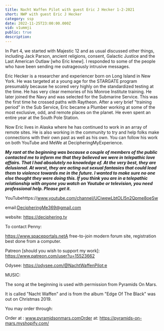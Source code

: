 ```yaml
---
title: Nacht Waffen Pilot with guest Eric J Hecker 1-2-2021
short: NWP with guest Eric J Hecker
category: ssp
date: 2022-11-25T23:00:00.000Z
vid: v1ummji
public: true
description:
---
```

In Part 4, we started with Majestic 12 and as usual discussed other things, including Jack Parson, ancient religions, consent, Galactic Justice and the Last American Outlaw [who Eric knew]. I responded to some of the people who have been sending me outrageously intrusive messages.

Eric Hecker is a researcher and experiencer born on Long Island in New York. He was targeted at a young age for the STARGATE program presumably because he scored very highly on the standardized testing at the time. He has very clear memories of his Monroe Institute training. He later joined the Navy and was selected for the Submarine Service. This was the first time he crossed paths with Raytheon. After a very brief "training period" in the Sub Service, Eric became a Plumber working at some of the most exclusive, odd, and remote places on the planet. He even spent an entire year at the South Pole Station.

Now Eric lives in Alaska where he has continued to work in an array of remote sites. He is also working in the community to try and help folks make connections with their own past as well as his own. You can follow his work on both YouTube and MeWe at DecipheringMyExperience.

***My rant at the beginning was because a couple of members of the public contacted me to inform me that they believed we were in telepathic love affairs. That I had absolutely no knowledge of. At the very best, they are delusional. At worst, they are acting out sexual fantasies that could lead them to violence towards me in the future. I wanted to make sure no one else thought they were doing this. If you think you are in a telepathic relationship with anyone you watch on Youtube or television, you need professional help. Please get it.***

YouTubehttps://www.youtube.com/channel/UCiwewLbtOLl5n2Qpme8oeSw

email:DecipheringMe369@gmail.com

website: https://deciphering.tv

To contact Penny:

https://www.spaceportals.net​A free-to-join modern forum site, registration best done from a computer.

Patreon [should you wish to support my work]: https://www.patreon.com/user?u=15523662

Odysee: https://odysee.com/@NachtWaffenPilot:e

MUSIC:

The song at the beginning is used with permission from Pyramids On Mars.

It is called "Nacht Waffen" and is from the album "Edge Of The Black" was out on Christmas 2019.

You may order through:

Order at : www.pyramidsonmars.comOrder at: https://pyramids-on-mars.myshopify.com/​
